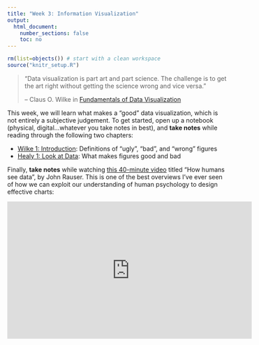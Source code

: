 ```yaml
---
title: "Week 3: Information Visualization"
output:
  html_document:
    number_sections: false
    toc: no
---
```


```r
rm(list=objects()) # start with a clean workspace
source("knitr_setup.R")
```

> "Data visualization is part art and part science. The challenge is to get the art right without getting the science wrong and vice versa."
> 
> -- Claus O. Wilke in [Fundamentals of Data Visualization](https://serialmentor.com/dataviz/introduction.html) 

This week, we will learn what makes a "good" data visualization, which is not entirely a subjective judgement. To get started, open up a notebook (physical, digital...whatever you take notes in best), and **take notes** while reading through the following two chapters:

- [Wilke 1: Introduction](https://serialmentor.com/dataviz/introduction.html): Definitions of "ugly", "bad", and "wrong" figures
- [Healy 1: Look at Data](http://socviz.co/lookatdata.html#lookatdata): What makes figures good and bad

Finally, **take notes** while watching [this 40-minute video](https://www.youtube.com/watch?v=fSgEeI2Xpdc) titled "How humans see data", by John Rauser. This is one of the best overviews I've ever seen of how we can exploit our understanding of human psychology to design effective charts:

<iframe width="560" height="315" src="https://www.youtube.com/embed/fSgEeI2Xpdc" frameborder="0" allow="accelerometer; autoplay; encrypted-media; gyroscope; picture-in-picture" allowfullscreen></iframe>
